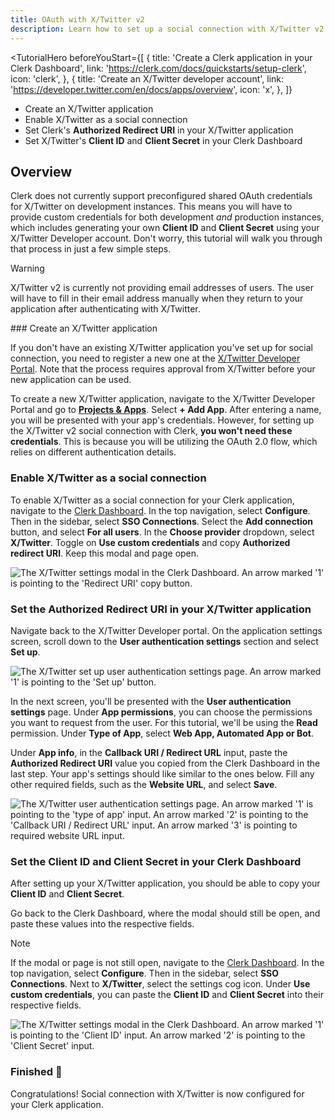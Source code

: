 ```yaml
---
title: OAuth with X/Twitter v2
description: Learn how to set up a social connection with X/Twitter v2 in your Clerk application.
---
```


<TutorialHero
  beforeYouStart={[
    {
      title: 'Create a Clerk application in your Clerk Dashboard',
      link: 'https://clerk.com/docs/quickstarts/setup-clerk',
      icon: 'clerk',
    },
    {
      title: 'Create an X/Twitter developer account',
      link: 'https://developer.twitter.com/en/docs/apps/overview',
      icon: 'x',
    },
  ]}
>
  - Create an X/Twitter application
  - Enable X/Twitter as a social connection
  - Set Clerk's **Authorized Redirect URI** in your X/Twitter application
  - Set X/Twitter's **Client ID** and **Client Secret** in your Clerk Dashboard
</TutorialHero>

## Overview

Clerk does not currently support preconfigured shared OAuth credentials for X/Twitter on development instances. This means you will have to provide custom credentials for both development _and_ production instances, which includes generating your own **Client ID** and **Client Secret** using your X/Twitter Developer account. Don't worry, this tutorial will walk you through that process in just a few simple steps.

> [!WARNING]
> X/Twitter v2 is currently not providing email addresses of users. The user will have to fill in their email address manually when they return to your application after authenticating with X/Twitter.

<Steps>
  ### Create an X/Twitter application

  If you don't have an existing X/Twitter application you've set up for social connection, you need to register a new one at the [X/Twitter Developer Portal](https://developer.twitter.com/en/portal/dashboard). Note that the process requires approval from X/Twitter before your new application can be used.

  To create a new X/Twitter application, navigate to the X/Twitter Developer Portal and go to [**Projects & Apps**](https://developer.twitter.com/en/portal/projects-and-apps). Select **+ Add App**. After entering a name, you will be presented with your app's credentials. However, for setting up the X/Twitter v2 social connection with Clerk, **you won't need these credentials**. This is because you will be utilizing the OAuth 2.0 flow, which relies on different authentication details.

  ### Enable X/Twitter as a social connection

  To enable X/Twitter as a social connection for your Clerk application, navigate to the [Clerk Dashboard](https://dashboard.clerk.com/last-active?path=user-authentication/SSO-connections). In the top navigation, select **Configure**. Then in the sidebar, select **SSO Connections**. Select the **Add connection** button, and select **For all users**. In the **Choose provider** dropdown, select **X/Twitter**. Toggle on **Use custom credentials** and copy **Authorized redirect URI**. Keep this modal and page open.

  ![The X/Twitter settings modal in the Clerk Dashboard. An arrow marked '1' is pointing to the 'Redirect URI' copy button.](/docs/images/authentication-providers/x-twitter/redirect-uri.webp)

  ### Set the Authorized Redirect URI in your X/Twitter application

  Navigate back to the X/Twitter Developer portal. On the application settings screen, scroll down to the **User authentication settings** section and select **Set up**.

  ![The X/Twitter set up user authentication settings page. An arrow marked '1' is pointing to the 'Set up' button.](/docs/images/authentication-providers/x-twitter/set-up-user-authentication-settings.webp)

  In the next screen, you'll be presented with the **User authentication settings** page. Under **App permissions**, you can choose the permissions you want to request from the user. For this tutorial, we'll be using the **Read** permission. Under **Type of App**, select **Web App, Automated App or Bot**.

  Under **App info**, in the **Callback URI / Redirect URL** input, paste the **Authorized Redirect URI** value you copied from the Clerk Dashboard in the last step. Your app's settings should like similar to the ones below. Fill any other required fields, such as the **Website URL**, and select **Save**.

  ![The X/Twitter user authentication settings page. An arrow marked '1' is pointing to the 'type of app' input. An arrow marked '2' is pointing to the 'Callback URI / Redirect URL' input. An arrow marked '3' is pointing to required website URL input.](/docs/images/authentication-providers/x-twitter/fill-user-authentication-settings.webp)

  ### Set the Client ID and Client Secret in your Clerk Dashboard

  After setting up your X/Twitter application, you should be able to copy your **Client ID** and **Client Secret**.

  Go back to the Clerk Dashboard, where the modal should still be open, and paste these values into the respective fields.

  > [!NOTE]
  > If the modal or page is not still open, navigate to the [Clerk Dashboard](https://dashboard.clerk.com/last-active?path=user-authentication/SSO-connections). In the top navigation, select **Configure**. Then in the sidebar, select **SSO Connections**. Next to **X/Twitter**, select the settings cog icon. Under **Use custom credentials**, you can paste the **Client ID** and **Client Secret** into their respective fields.

  ![The X/Twitter settings modal in the Clerk Dashboard. An arrow marked '1' is pointing to the 'Client ID' input. An arrow marked '2' is pointing to the 'Client Secret' input.](/docs/images/authentication-providers/x-twitter/paste-credentials.webp)

  ### Finished 🎉

  Congratulations! Social connection with X/Twitter is now configured for your Clerk application.
</Steps>
